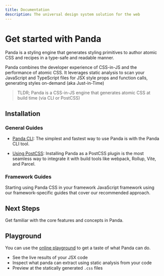 ```yaml
---
title: Documentation
description: The universal design system solution for the web
---
```


# Get started with Panda

Panda is a styling engine that generates styling primitives to author atomic CSS and recipes in a type-safe and readable manner.

Panda combines the developer experience of CSS-in-JS and the performance of atomic CSS. It leverages static analysis to scan your JavaScript and TypeScript files for JSX style props and function calls, generating styles on-demand (aka Just-in-Time)

> TLDR; Panda is a CSS-in-JS engine that generates atomic CSS at build time (via CLI or PostCSS)


## Installation

### General Guides

- [Panda CLI](/docs/getting-started/cli.mdx):
  The simplest and fastest way to use Panda is with the Panda CLI tool.

- [Using PostCSS](/docs/getting-started/postcss.mdx):
  Installing Panda as a PostCSS plugin is the most seamless way to integrate it with build tools like webpack, Rollup, Vite, and Parcel.

### Framework Guides

Starting using Panda CSS in your framework JavaScript framework using our framework-specific guides that cover our recommended approach.

<FrameworkCards />

## Next Steps

Get familiar with the core features and concepts in Panda.

<Cards>
  <Card
    arrow
    title="Tokens"
    description="Learn how setup and customize design tokens to customize your colors, typography, and more"
    href="/docs/tokens/01-introduction"
  />
  <Card
    arrow
    title="Recipes"
    description="Create composable style variants that are typed and generates the atomic or layer recipe"
    href="/docs/recipe/config-recipe"
  />
  <Card
    arrow
    title="Patterns"
    description="Use the built-in layout patterns like stack, flex, grid to speed up your development"
    href="/docs/patterns/00-intro"
  />
  <Card
    arrow
    title="Utilities"
    description="Learn how to create your own custom css properties and speed up your development"
    href="/docs/utilities/00-intro"
  />
</Cards>

## Playground

You can use the [online playground](https://panda-playground.vercel.app/) to get a taste of what Panda can do.

- See the live results of your JSX code
- Inspect what panda can extract using static analysis from your code
- Preview at the statically generated `.css` files
